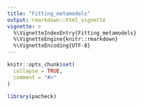 ```yaml
---
title: "Fitting_metamodels"
output: rmarkdown::html_vignette
vignette: >
  %\VignetteIndexEntry{Fitting_metamodels}
  %\VignetteEngine{knitr::rmarkdown}
  %\VignetteEncoding{UTF-8}
---
```


```r
knitr::opts_chunk$set(
  collapse = TRUE,
  comment = "#>"
)
```

```r
library(pacheck)
```
